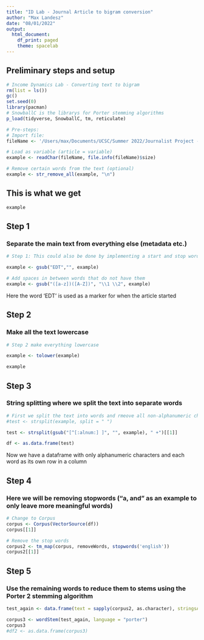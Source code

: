 ```yaml
---
title: "ID Lab - Journal Article to bigram conversion"
author: "Max Landesz"
date: "08/01/2022"
output:
  html_document:
    df_print: paged
    theme: spacelab
---
```


## Preliminary steps and setup

```r
# Income Dynamics Lab - Converting text to bigram
rm(list = ls())
gc()
set.seed(0)
library(pacman)
# SnowballC is the librarys for Porter stemming algorithms
p_load(tidyverse, SnowballC, tm, reticulate)

# Pre-steps:
# Import file:
fileName <- '/Users/max/Documents/UCSC/Summer 2022/Journalist Project - Income Dynamics Lab/test_article.txt'

# Load as variable (article = variable)
example <- readChar(fileName, file.info(fileName)$size)

# Remove certain words from the text (optional)
example <- str_remove_all(example, "\n")
```

## This is what we get

```r
example
```

## Step 1

### Separate the main text from everything else (metadata etc.)

```r
# Step 1: This could also be done by implementing a start and stop word for example but with many articles we should rely on a pattern in the data such as with the example article

example <- gsub("EDT","", example)

# Add spaces in between words that do not have them
example <- gsub("([a-z])([A-Z])", "\\1 \\2", example)
```

Here the word 'EDT' is used as a marker for when the article started

## Step 2

### Make all the text lowercase

```r
# Step 2 make everything lowercase

example <- tolower(example)

example
```

## Step 3

### String splitting where we split the text into separate words

```r
# First we split the text into words and rmeove all non-alphanumeric characters such as whitespaces, colons, commas and full stops
#test <- strsplit(example, split = " ")

test <- strsplit(gsub("[^[:alnum:] ]", "", example), " +")[[1]]

df <- as.data.frame(test)

```

Now we have a dataframe with only alphanumeric characters and each word as its own row in a column

## Step 4

### Here we will be removing stopwords ("a, and" as an example to only leave more meaningful words)

```r
# Change to Corpus
corpus <- Corpus(VectorSource(df))
corpus[[1]]

# Remove the stop words
corpus2 <- tm_map(corpus, removeWords, stopwords('english'))
corpus2[[1]]
```

## Step 5

### Use the remaining words to reduce them to stems using the Porter 2 stemming algorithm

```r
test_again <- data.frame(text = sapply(corpus2, as.character), stringsAsFactors = FALSE)

corpus3 <- wordStem(test_again, language = "porter")
corpus3
#df2 <- as.data.frame(corpus3)
```
